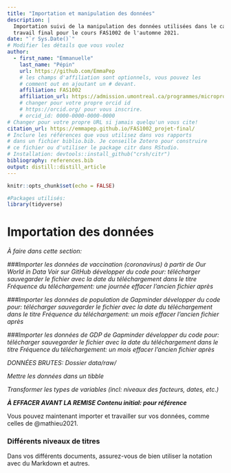 ```yaml
---
title: "Importation et manipulation des données"
description: | 
  Importation suivi de la manipulation des données utilisées dans le cadre du 
  travail final pour le cours FAS1002 de l'automne 2021.
date: "`r Sys.Date()`"
# Modifier les détails que vous voulez
author:
  - first_name: "Emmanuelle"
    last_name: "Pépin"
    url: https://github.com/EmmaPep
    # les champs d'affiliation sont optionnels, vous pouvez les
    # comment out en ajoutant un # devant.
    affiliation: FAS1002
    affiliation_url: https://admission.umontreal.ca/programmes/microprogramme-de-1er-cycle-en-analyse-des-megadonnees-en-sciences-humaines-et-sociales/structure-du-programme/
    # changer pour votre propre orcid id
    # https://orcid.org/ pour vous inscrire.
    # orcid_id: 0000-0000-0000-0000
# Changer pour votre propre URL si jamais quelqu'un vous cite!
citation_url: https://emmapep.github.io/FAS1002_projet-final/
# Inclure les références que vous utilisez dans vos rapports
# dans un fichier biblio.bib. Je conseille Zotero pour construire
# ce fichier ou d'utiliser le package citr dans RStudio.
# Installation: devtools::install_github("crsh/citr")
bibliography: references.bib
output: distill::distill_article
---
```


```r
knitr::opts_chunk$set(echo = FALSE)
```

```r
#Packages utilisés:
library(tidyverse)
```


# Importation des données


*À faire dans cette section:*

*###Importer les données de vaccination (coronavirus) à partir de Our World in Data*
*Voir sur GitHub*
*développer du code pour:*
*télécharger*
*sauvegarder le fichier avec la date du téléchargement dans le titre*
*Fréquence du téléchargement: une journée*
*effacer l'ancien fichier après*


*###Importer les données de population de Gapminder*
*développer du code pour:*
*télécharger*
*sauvegarder le fichier avec la date du téléchargement dans le titre*
*Fréquence du téléchargement: un mois*
*effacer l'ancien fichier après*


*###Importer les données de GDP de Gapminder*
*développer du code pour:*
*télécharger*
*sauvegarder le fichier avec la date du téléchargement dans le titre*
*Fréquence du téléchargement: un mois*
*effacer l'ancien fichier après*

*DONNÉES BRUTES: Dossier data/raw/*

*Mettre les données dans un tibble*

*Transformer les types de variables (incl: niveaux des facteurs, dates, etc.)*




***À EFFACER AVANT LA REMISE Contenu initial: pour référence***

Vous pouvez maintenant importer et travailler sur vos données, comme celles de @mathieu2021.


### Différents niveaux de titres

Dans vos différents documents, assurez-vous de bien utiliser la notation avec du Markdown et autres. 

